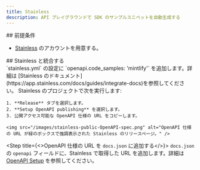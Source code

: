 ```yaml
---
title: Stainless
description: API プレイグラウンドで SDK のサンプルスニペットを自動生成する
---
```


<div id="prerequisites">
  ## 前提条件
</div>

* [Stainless](https://app.stainless.com) のアカウントを用意する。

<div id="integrate-with-stainless">
  ## Stainless と統合する
</div>

<Steps>
  <Step title="Stainless で OpenAPI のデコレーションを設定する">
    `stainless.yml` の設定に `openapi.code_samples: 'mintlify'` を追加します。詳細は [Stainless のドキュメント](https://app.stainless.com/docs/guides/integrate-docs)を参照してください。
  </Step>

  <Step title="OpenAPI 仕様の URL を公開する">
    Stainless のプロジェクトで次を実行します:

    1. **Release** タブを選択します。
    2. **Setup OpenAPI publishing** を選択します。
    3. 公開アクセス可能な OpenAPI 仕様の URL をコピーします。

    <img src="/images/stainless-public-OpenAPI-spec.png" alt="OpenAPI 仕様の URL が緑のボックスで強調表示された Stainless のリリースページ。" />
  </Step>

  <Step title={<>OpenAPI 仕様の URL を <code>docs.json</code> に追加する</>}>
    `docs.json` の `openapi` フィールドに、Stainless で取得した URL を追加します。詳細は [OpenAPI Setup](/ja/api-playground/openapi-setup) を参照してください。
  </Step>
</Steps>